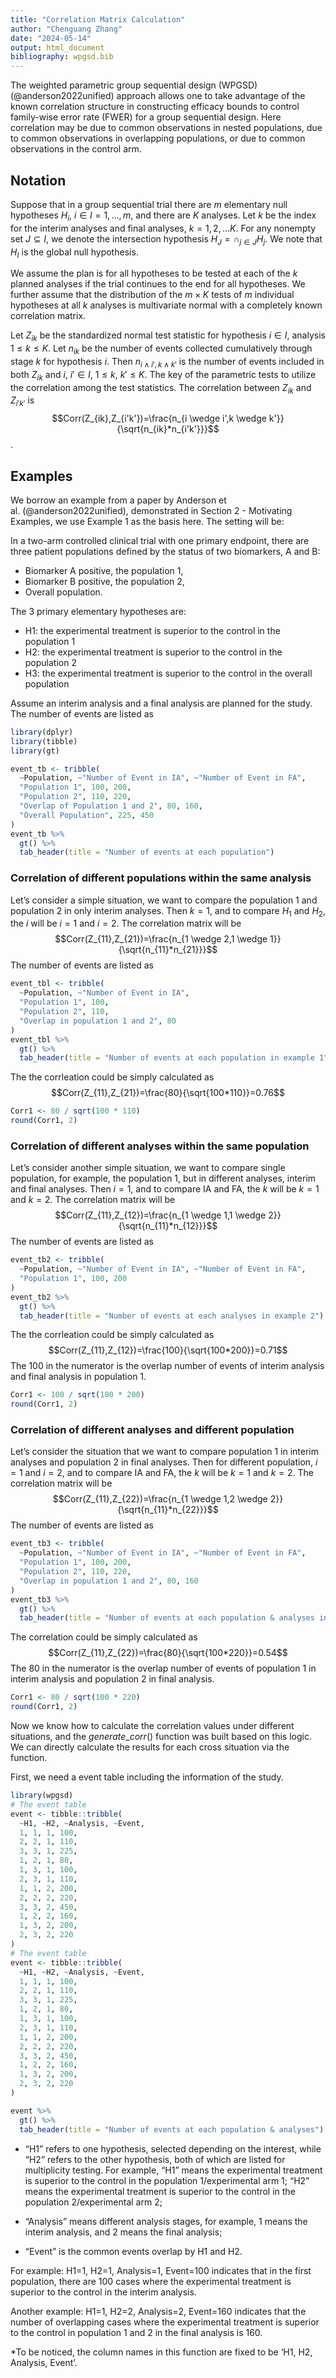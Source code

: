 ```yaml
---
title: "Correlation Matrix Calculation"
author: "Chenguang Zhang"
date: "2024-05-14"
output: html_document
bibliography: wpgsd.bib
---
```


The weighted parametric group sequential design (WPGSD) (@anderson2022unified) approach allows one to take advantage of the known correlation structure in constructing efficacy bounds to control family-wise error rate (FWER) for a group sequential design. Here correlation may be due to common observations in nested populations, due to common observations in overlapping populations, or due to common observations in the control arm. 

## Notation

Suppose that in a group sequential trial there are $m$ elementary null hypotheses $H_i$, $i \in I={1,...,m}$, and there are $K$ analyses. Let $k$ be the index for the interim analyses and final analyses, $k=1,2,...K$. For any nonempty set $J \subseteq I$, we denote the intersection hypothesis $H_J=\cap_{j \in J}H_j$. We note that $H_I$ is the global null hypothesis.

We assume the plan is for all hypotheses to be tested at each of the $k$ planned analyses if the trial continues to the end for all hypotheses. We further assume that the distribution of the $m \times K$ tests of $m$ individual hypotheses at all $k$ analyses is multivariate normal with a completely known correlation matrix. 

Let $Z_{ik}$ be the standardized normal test statistic for hypothesis $i \in I$, analysis $1 \le k \le K$. Let $n_{ik}$ be the number of events collected cumulatively through stage $k$ for hypothesis $i$. Then $n_{i \wedge i',k \wedge k'}$ is the number of events included in both $Z_{ik}$ and $i$, $i' \in I$, $1 \le k$, $k' \le K$. The key of the parametric tests to utilize the correlation among the test statistics. The correlation between $Z_{ik}$ and $Z_{i'k'}$ is
$$Corr(Z_{ik},Z_{i'k'})=\frac{n_{i \wedge i',k \wedge k'}}{\sqrt{n_{ik}*n_{i'k'}}}$$. 

## Examples

We borrow an example from a paper by Anderson et al. (@anderson2022unified), demonstrated in Section 2 - Motivating Examples, we use Example 1 as the basis here. The setting will be:

In a two-arm controlled clinical trial with one primary endpoint, there are three patient populations defined by the status of two biomarkers, A and B:

* Biomarker A positive, the population 1,
* Biomarker B positive, the population 2,
* Overall population.

The 3 primary elementary hypotheses are:

* H1: the experimental treatment is superior to the control in the population 1
* H2: the experimental treatment is superior to the control in the population 2
* H3: the experimental treatment is superior to the control in the overall population
  
Assume an interim analysis and a final analysis are planned for the study. The number of events are listed as
```r
library(dplyr)
library(tibble)
library(gt)
```

```r
event_tb <- tribble(
  ~Population, ~"Number of Event in IA", ~"Number of Event in FA",
  "Population 1", 100, 200,
  "Population 2", 110, 220,
  "Overlap of Population 1 and 2", 80, 160,
  "Overall Population", 225, 450
)
event_tb %>%
  gt() %>%
  tab_header(title = "Number of events at each population")
```

###  Correlation of different populations within the same analysis
Let's consider a simple situation, we want to compare the population 1 and population 2 in only interim analyses. Then $k=1$, and to compare $H_{1}$ and $H_{2}$, the $i$ will be $i=1$ and $i=2$. 
The correlation matrix will be
$$Corr(Z_{11},Z_{21})=\frac{n_{1 \wedge 2,1 \wedge 1}}{\sqrt{n_{11}*n_{21}}}$$
The number of events are listed as
```r
event_tbl <- tribble(
  ~Population, ~"Number of Event in IA",
  "Population 1", 100,
  "Population 2", 110,
  "Overlap in population 1 and 2", 80
)
event_tbl %>%
  gt() %>%
  tab_header(title = "Number of events at each population in example 1")
```
The the corrleation could be simply calculated as 
$$Corr(Z_{11},Z_{21})=\frac{80}{\sqrt{100*110}}=0.76$$
```r
Corr1 <- 80 / sqrt(100 * 110)
round(Corr1, 2)
```

### Correlation of different analyses within the same population
Let's consider another simple situation, we want to compare single population, for example, the population 1, but in different analyses, interim and final analyses. Then  $i=1$, and to compare IA and FA, the $k$ will be $k=1$ and $k=2$. 
The correlation matrix will be
$$Corr(Z_{11},Z_{12})=\frac{n_{1 \wedge 1,1 \wedge 2}}{\sqrt{n_{11}*n_{12}}}$$
The number of events are listed as
```r
event_tb2 <- tribble(
  ~Population, ~"Number of Event in IA", ~"Number of Event in FA",
  "Population 1", 100, 200
)
event_tb2 %>%
  gt() %>%
  tab_header(title = "Number of events at each analyses in example 2")
```
The the corrleation could be simply calculated as 
$$Corr(Z_{11},Z_{12})=\frac{100}{\sqrt{100*200}}=0.71$$
The 100 in the numerator is the overlap number of events of interim analysis and final analysis in population 1.
```r
Corr1 <- 100 / sqrt(100 * 200)
round(Corr1, 2)
```

### Correlation of different analyses and different population
Let's consider the situation that we want to compare population 1 in interim analyses and population 2 in final analyses. Then for different population, $i=1$ and $i=2$, and to compare IA and FA, the $k$ will be $k=1$ and $k=2$. 
The correlation matrix will be
$$Corr(Z_{11},Z_{22})=\frac{n_{1 \wedge 1,2 \wedge 2}}{\sqrt{n_{11}*n_{22}}}$$
The number of events are listed as
```r
event_tb3 <- tribble(
  ~Population, ~"Number of Event in IA", ~"Number of Event in FA",
  "Population 1", 100, 200,
  "Population 2", 110, 220,
  "Overlap in population 1 and 2", 80, 160
)
event_tb3 %>%
  gt() %>%
  tab_header(title = "Number of events at each population & analyses in example 3")
```

The correlation could be simply calculated as 
$$Corr(Z_{11},Z_{22})=\frac{80}{\sqrt{100*220}}=0.54$$
The 80 in the numerator is the overlap number of events of population 1 in interim analysis and population 2 in final analysis.
```r
Corr1 <- 80 / sqrt(100 * 220)
round(Corr1, 2)
```

Now we know how to calculate the correlation values under different situations, and the $generate$_$corr()$ function was built based on this logic. We can directly calculate the results for each cross situation via the function. 

First, we need a event table including the information of the study.

```r
library(wpgsd)
# The event table
event <- tibble::tribble(
  ~H1, ~H2, ~Analysis, ~Event,
  1, 1, 1, 100,
  2, 2, 1, 110,
  3, 3, 1, 225,
  1, 2, 1, 80,
  1, 3, 1, 100,
  2, 3, 1, 110,
  1, 1, 2, 200,
  2, 2, 2, 220,
  3, 3, 2, 450,
  1, 2, 2, 160,
  1, 3, 2, 200,
  2, 3, 2, 220
)
# The event table
event <- tibble::tribble(
  ~H1, ~H2, ~Analysis, ~Event,
  1, 1, 1, 100,
  2, 2, 1, 110,
  3, 3, 1, 225,
  1, 2, 1, 80,
  1, 3, 1, 100,
  2, 3, 1, 110,
  1, 1, 2, 200,
  2, 2, 2, 220,
  3, 3, 2, 450,
  1, 2, 2, 160,
  1, 3, 2, 200,
  2, 3, 2, 220
)

event %>%
  gt() %>%
  tab_header(title = "Number of events at each population & analyses")
```

* "H1" refers to one hypothesis, selected depending on the interest, while "H2" refers to the other hypothesis, both of which are listed for multiplicity testing. For example, "H1" means the experimental treatment is superior to the control in the population 1/experimental arm 1; "H2" means the experimental treatment is superior to the control in the population 2/experimental arm 2; 
* "Analysis" means different analysis stages, for example, 1 means the interim analysis, and 2 means the final analysis;

* "Event" is the common events overlap by H1 and H2.

For example: H1=1, H2=1, Analysis=1, Event=100 indicates that in the first population, there are 100 cases where the experimental treatment is superior to the control in the interim analysis.

Another example: H1=1, H2=2, Analysis=2, Event=160 indicates that the number of overlapping cases where the experimental treatment is superior to the control in population 1 and 2 in the final analysis is 160.

*To be noticed, the column names in this function are fixed to be 'H1, H2, Analysis, Event'.

